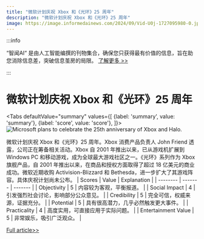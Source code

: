 ```yaml
---
title: "微软计划庆祝 Xbox 和《光环》25 周年"
description: "微软计划庆祝 Xbox 和《光环》25 周年"
image: https://image.informedainews.com/2024/09/Vid-U0j-1727095980-0.jpg
---
```



:::info

“智闻AI“ 是由人工智能编撰的刊物集合，确保您只获得最有价值的信息，旨在助您消除信息差，突破信息茧房的局限。  [了解更多 >>](/)

:::

# 微软计划庆祝 Xbox 和《光环》25 周年


<Tabs
	defaultValue="summary"
	values={[
	{label: 'summary', value: 'summary'},
	{label: 'score', value: 'score'},
]}>
<TabItem value="summary">
<img
  src="https://image.informedainews.com/2024/09/Vid-U0j-1727095980-0.jpg"
  alt="Microsoft plans to celebrate the 25th anniversary of Xbox and Halo."
/>



微软计划庆祝 Xbox 和《光环》25 周年。Xbox 消费产品负责人 John Friend 透露，公司正在筹备相关活动。Xbox 自 2001 年推出以来，已从游戏机扩展到 Windows PC 和移动游戏，成为全球最大游戏社区之一。《光环》系列作为 Xbox 旗舰产品，自 2001 年推出以来，在商品和授权方面取得了超过 18 亿美元的商业成功。微软近期收购 Activision-Blizzard 和 Bethesda，进一步扩大了其游戏阵容。具体庆祝计划尚未公布。
</TabItem>
<TabItem value="score">
	| Scores     | Value   | Explanation |
	| -------- | ------- | ------- |
	| Objectivity  | 5    | 内容较为客观，平衡报道。    |
	| Social Impact | 4     | 引发强烈社会讨论，影响部分公众意见。    |
	| Credibility    | 5    | 完全可信，权威来源，证据充分。    |
	| Potential    | 5    | 具有很高潜力，几乎必然触发更大事件。    |
	| Practicality    | 4    | 高度实用，可直接应用于实际问题。    |
	| Entertainment Value    | 5    | 非常娱乐，吸引广泛观众。    |
</TabItem>
</Tabs>

[Full article>>](https://www.cnbeta.com.tw/articles/game/1446628.htm)
